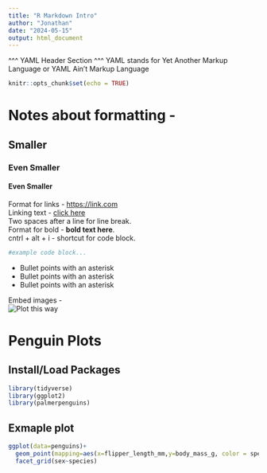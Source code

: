 ```yaml
---
title: "R Markdown Intro"
author: "Jonathan"
date: "2024-05-15"
output: html_document
---
```


^^^ YAML Header Section ^^^
YAML stands for Yet Another Markup Language or YAML Ain't Markup Language

```r
knitr::opts_chunk$set(echo = TRUE)
```

# Notes about formatting - 

## Smaller
### Even Smaller
#### Even Smaller

Format for links - <https://link.com>  
Linking text - [click here](https://link.com)  
Two spaces after a line for line break.  
Format for bold - **bold text here**.  
cntrl + alt + i - shortcut for code block.  
```r
#example code block...
```

* Bullet points with an asterisk
* Bullet points with an asterisk
* Bullet points with an asterisk

Embed images -  
![Plot this way](https://d88c6a2c0ac5460fba6c4b9d62b4e6e2.app.posit.cloud/file_show?path=%2Fcloud%2Fproject%2Fhotel_booking_chart.png)

# Penguin Plots
## Install/Load Packages
```r
library(tidyverse)
library(ggplot2)
library(palmerpenguins)
```

## Exmaple plot
```r
ggplot(data=penguins)+
  geom_point(mapping=aes(x=flipper_length_mm,y=body_mass_g, color = species)) + 
  facet_grid(sex~species)
```

